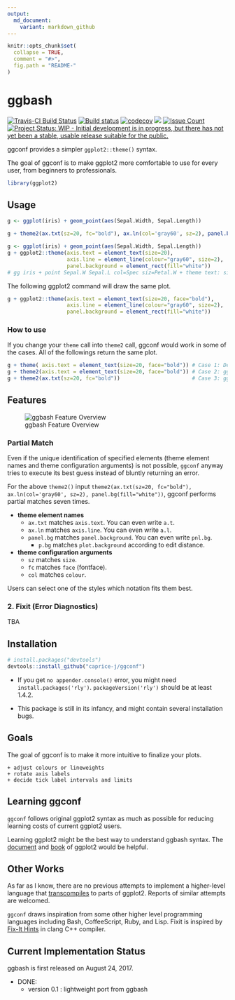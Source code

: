 ```yaml
---
output:
  md_document:
    variant: markdown_github
---
```


<!-- README.md is generated from README.Rmd. Please edit that file -->

```r
knitr::opts_chunk$set(
  collapse = TRUE,
  comment = "#>",
  fig.path = "README-"
)
```

# ggbash

[![Travis-CI Build Status](https://travis-ci.org/caprice-j/ggbash.svg?branch=master)](https://travis-ci.org/caprice-j/ggbash)
[![Build status](https://ci.appveyor.com/api/projects/status/vfia7i1hfowhpqhs?svg=true)](https://ci.appveyor.com/project/caprice-j/ggbash)
[![codecov](https://codecov.io/gh/caprice-j/ggbash/branch/master/graph/badge.svg)](https://codecov.io/gh/caprice-j/ggbash)
![](http://www.r-pkg.org/badges/version/ggbash)
<!-- [![Coverage Status](https://coveralls.io/repos/github/caprice-j/ggbash/badge.svg)](https://coveralls.io/github/caprice-j/ggbash) -->
[![Issue Count](https://codeclimate.com/github/caprice-j/ggbash/badges/issue_count.svg)](https://codeclimate.com/github/caprice-j/ggbash/issues)
[![Project Status: WIP - Initial development is in progress, but there has not yet been a stable, usable release suitable for the public.](http://www.repostatus.org/badges/latest/wip.svg)](http://www.repostatus.org/#wip)

ggconf provides a simpler `ggplot2::theme()` syntax.

The goal of ggconf is to make ggplot2 more comfortable to use for every user,
from beginners to professionals.

```r
library(ggplot2)
```

## Usage

```r
g <- ggplot(iris) + geom_point(aes(Sepal.Width, Sepal.Length))

g + theme2(ax.txt(sz=20, fc="bold"), ax.ln(col='gray60', sz=2), panel.bg(fill="white"))
```

```r
g <- ggplot(iris) + geom_point(aes(Sepal.Width, Sepal.Length))
g + ggplot2::theme(axis.text = element_text(size=20),
                   axis.line = element_line(colour="gray60", size=2),
                   panel.background = element_rect(fill="white"))
# gg iris + point Sepal.W Sepal.L col=Spec siz=Petal.W + theme text: size=20 face="bold"
```

The following ggplot2 command will draw the same plot.

```r
g + ggplot2::theme(axis.text = element_text(size=20, face="bold"),
                   axis.line = element_line(colour="gray60", size=2),
                   panel.background = element_rect(fill="white"))
```

### How to use 

If you change your `theme` call into `theme2` call, ggconf would work in some of the cases.
All of the followings return the same plot.

```r
g + theme( axis.text = element_text(size=20, face="bold")) # Case 1: Default (52 characters)
g + theme2(axis.text = element_text(size=20, face="bold")) # Case 2: ggconf
g + theme2(ax.txt(sz=20, fc="bold"))                       # Case 3: ggconf  (33 characters)
```

## Features

![ggbash Feature Overview](README-func.png)

### Partial Match

Even if the unique identification of specified elements
(theme element names and theme configuration arguments)
is not possible,
`ggconf` anyway tries to execute its best guess
instead of bluntly returning an error.

For the above `theme2()` input `theme2(ax.txt(sz=20, fc="bold"), ax.ln(col='gray60', sz=2), panel.bg(fill="white"))`,
ggconf performs partial matches seven times.

* __theme element names__
    + `ax.txt` matches `axis.text`. You can even write `a.t`.
    + `ax.ln` matches `axis.line`. You can even write `a.l`.
    + `panel.bg` matches `panel.background`. You can even write `pnl.bg`.
        + `p.bg` matches `plot.background` according to edit distance.


* __theme configuration arguments__
    + `sz` matches `size`.
    + `fc` matches `face` (fontface).
    + `col` matches `colour`.

Users can select one of the styles which notation fits them best.    

### 2. Fixit (Error Diagnostics)

TBA

## Installation
```r
# install.packages("devtools")
devtools::install_github("caprice-j/ggconf")
```

+ If you get `no appender.console()` error,
you might need `install.packages('rly')`.
`packageVersion('rly')` should be at least 1.4.2.

+ This package is still in its infancy, and might contain several installation bugs.

## Goals

The goal of ggconf is to make it more intuitive to finalize your plots.

    + adjust colours or lineweights
    + rotate axis labels
    + decide tick label intervals and limits

<!--    + generate line-wrapped titles or legends -->

## Learning ggconf

`ggconf` follows original ggplot2 syntax
as much as possible for reducing learning costs of current ggplot2 users.

Learning ggplot2 might be the best way to understand ggbash syntax.
The [document](http://docs.ggplot2.org/current/) and
[book](https://github.com/hadley/ggplot2-book) of ggplot2 
would be helpful.

## Other Works

As far as I know, there are no previous attempts to implement
a higher-level language that
[transcompiles](https://en.wikipedia.org/wiki/Source-to-source_compiler) to parts of ggplot2.
Reports of similar attempts are welcomed.

<!--

About a different way to generate scatterplot matrix,
`GGally::ggpairs` does the similar work. The major differences are:

+ `GGally::ggpairs` output the scatterplot matrix in one plot,
  while `ggbash` outputs each subplot as a plot (or as a file).
+ `GGally::ggpairs` uses `ggplot2::ggsave` to save a plot with no default filename,
  while `ggbash` uses `| png ` or `| pdf` pipe chains with auto-generated filenames.

-->

`ggconf` draws inspiration from some other higher level programming
languages including Bash, CoffeeScript, Ruby, and Lisp.
Fixit is inspired by [Fix-It Hints](http://clang.llvm.org/docs/InternalsManual.html#fix-it-hints) in clang C++ compiler.

## Current Implementation Status

ggbash is first released on August 24, 2017.

+ DONE:
    + version 0.1 : lightweight port from ggbash
